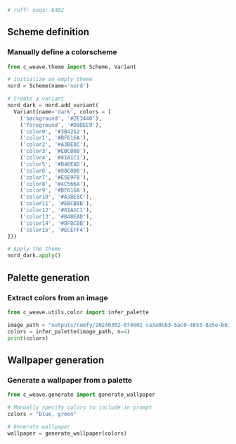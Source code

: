 ```py
# ruff: noqa: E402
```

## Scheme definition

### Manually define a colorscheme
```python
from c_weave.theme import Scheme, Variant

# Initialize an empty theme
nord = Scheme(name='nord')

# Create a variant
nord_dark = nord.add_variant(
  Variant(name='dark', colors = [
    ('background', '#2E3440'),
    ('foreground', '#D8DEE9'),
    ('color0', '#3B4252'),
    ('color1', '#BF616A'),
    ('color2', '#A3BE8C'),
    ('color3', '#EBCB8B'),
    ('color4', '#81A1C1'),
    ('color5', '#B48EAD'),
    ('color6', '#88C0D0'),
    ('color7', '#E5E9F0'),
    ('color8', '#4C566A'),
    ('color9', '#BF616A'),
    ('color10', '#A3BE8C'),
    ('color11', '#EBCB8B'),
    ('color12', '#81A1C1'),
    ('color13', '#B48EAD'),
    ('color14', '#8FBCBB'),
    ('color15', '#ECEFF4')
]))

# Apply the theme
nord_dark.apply()
```


## Palette generation
### Extract colors from an image

```python
from c_weave.utils.color import infer_palette

image_path = "outputs/comfy/20240302-074601_ca3a0bb3-5ac0-4653-8a5e-b63f6088fddb.png"
colors = infer_palette(image_path, n=4)
print(colors)
```

## Wallpaper generation

### Generate a wallpaper from a palette

```python
from c_weave.generate import generate_wallpaper

# Manually specify colors to include in prompt
colors = "blue, green"

# Generate wallpaper
wallpaper = generate_wallpaper(colors)
```

